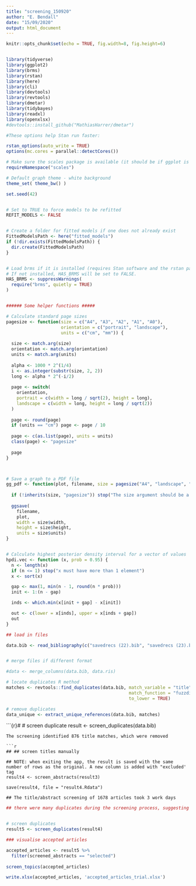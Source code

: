 ```yaml
---
title: "screening_150920"
author: "E. Bendall"
date: "15/09/2020"
output: html_document
---
```


```r
knitr::opts_chunk$set(echo = TRUE, fig.width=8, fig.height=6)


library(tidyverse)
library(ggplot2)
library(brms)
library(rstan)
library(here)
library(cli)
library(devtools)
library(revtools)
library(dmetar)
library(tidybayes)
library(readxl)
library(openxlsx)
#devtools::install_github("MathiasHarrer/dmetar")

#These options help Stan run faster:

rstan_options(auto_write = TRUE)
options(mc.cores = parallel::detectCores())

# Make sure the scales package is available (it should be if ggplot is installed)
requireNamespace("scales")

# Default graph theme - white background
theme_set( theme_bw() )

set.seed(42)


# Set to TRUE to force models to be refitted
REFIT_MODELS <- FALSE


# Create a folder for fitted models if one does not already exist
FittedModelsPath <- here("fitted_models")
if (!dir.exists(FittedModelsPath)) {
  dir.create(FittedModelsPath)
}


# Load brms if it is installed (requires Stan software and the rstan package).
# If not installed, HAS_BRMS will be set to FALSE.
HAS_BRMS <- suppressWarnings(
  require("brms", quietly = TRUE)
)


###### Some helper functions #####

# Calculate standard page sizes
pagesize <- function(size = c("A4", "A3", "A2", "A1", "A0"), 
                     orientation = c("portrait", "landscape"),
                     units = c("cm", "mm")) {
  
  size <- match.arg(size)
  orientation <- match.arg(orientation)
  units <- match.arg(units)
  
  alpha <- 1000 * 2^(1/4)
  i <- as.integer(substr(size, 2, 2))
  long <- alpha * 2^(-i/2)
  
  page <- switch(
    orientation,
    portrait = c(width = long / sqrt(2), height = long),
    landscape = c(width = long, height = long / sqrt(2))
  )
  
  page <- round(page)
  if (units == "cm") page <- page / 10
  
  page <- c(as.list(page), units = units)
  class(page) <- "pagesize"
  
  page
}



# Save a graph to a PDF file
gg_pdf <- function(plot, filename, size = pagesize("A4", "landscape", "cm")) {
  
  if (!inherits(size, "pagesize")) stop("The size argument should be a pagesize (list) object")
  
  ggsave(
    filename, 
    plot, 
    width = size$width,
    height = size$height,
    units = size$units)
}


# Calculate highest posterior density interval for a vector of values
hpdi.vec <- function (x, prob = 0.95) {
  n <- length(x)
  if (n <= 1) stop("x must have more than 1 element")
  x <- sort(x)

  gap <- max(1, min(n - 1, round(n * prob)))
  init <- 1:(n - gap)

  inds <- which.min(x[init + gap] - x[init])

  out <- c(lower = x[inds], upper = x[inds + gap])
  out
}


```

```r
## load in files

data.bib <- read_bibliography(c("savedrecs (22).bib", "savedrecs (23).bib", "savedrecs (24).bib", "scopus.bib"))


# merge files if different format

#data <- merge_columns(data.bib, data.ris)
```


```r
# locate duplicates R method
matches <- revtools::find_duplicates(data.bib, match_variable = "title",
                                               match_function = "fuzzdist",
                                               to_lower = TRUE)

# remove duplicates
data_unique <- extract_unique_references(data.bib, matches)
```

```{r}#
# screen duplicate
result <- screen_duplicates(data.bib)

```
The screening identified 876 title matches, which were removed

```r
## ## screen titles manually

## NOTE: when exiting the app, the result is saved with the same number of rows as the original. A new column is added with "excluded' tag
result4 <- screen_abstracts(result3)

save(result4, file = "result4.Rdata")

## The title/abstract screening of 1678 articles took 3 work days
```

```r
## there were many duplicates during the screening process, suggesting that the parameters initially used to locate duplicates were too weak. Here we manually screen for duplicates - NOTE: check each entry in the app for 'excluded/selected' to make sure you dont accidently removed any articles. Alternatively, perform this step after filtering to 'selected' articles


# screen duplicates
result5 <- screen_duplicates(result4)

```


```r
### visualise accepted articles

accepted_articles <- result5 %>%
  filter(screened_abstracts == "selected")
  
screen_topics(accepted_articles)

write.xlsx(accepted_articles, 'accepted_articles_trial.xlsx')


```

